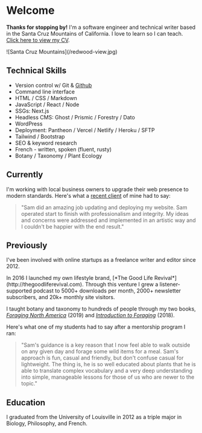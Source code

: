 
# Welcome

**Thanks for stopping by!** I'm a software engineer and technical writer based in the Santa Cruz Mountains of California. I love to learn so I can teach. [Click here to view my CV](https://sycamore-cv.vercel.app).

<Bleed full>
![Santa Cruz Mountains](/redwood-view.jpg)
</Bleed>

## Technical Skills
* Version control w/ Git & [Github](https://www.github.com/samuelsycamore)
* Command line interface
* HTML / CSS / Markdown
* JavaScript / React / Node
* SSGs: Next.js
* Headless CMS: Ghost / Prismic / Forestry / Dato
* WordPress
* Deployment: Pantheon / Vercel / Netlify / Heroku / SFTP
* Tailwind / Bootstrap
* SEO & keyword research
* French - written, spoken (fluent, rusty)
* Botany / Taxonomy / Plant Ecology


## Currently 
I'm working with local business owners to upgrade their web presence to modern standards. Here's what a [recent client](https://www.lyonscape.com) of mine had to say:

> "Sam did an amazing job updating and deploying my website. Sam operated start to finish with professionalism and integrity.
> My ideas and concerns were addressed and implemented in an artistic way and I couldn't be happier with the end result." 

## Previously
I've been involved with online startups as a freelance writer and editor since 2012.

<Callout>
In 2016 I launched my own lifestyle brand, [*The Good Life Revival*](http://thegoodliferevival.com). Through this venture I grew a listener-supported podcast to 5000+ downloads per month, 2000+ newsletter subscribers, and 20k+ monthly site visitors.
</Callout>

I taught botany and taxonomy to hundreds of people through my two books, [*Foraging North America*](/foraging-north-america.md) (2019) and [*Introduction to Foraging*](/intro-foraging.md) (2018).

Here's what one of my students had to say after a mentorship program I ran:

> "Sam's guidance is a key reason that I now feel able to walk outside on any given day and forage some wild items for a meal. 
> Sam's approach is fun, casual and friendly, but don't confuse casual for lightweight. 
> The thing is, he is so well educated about plants that he is able to translate complex vocabulary and a very deep understanding into simple, manageable lessons for those of us who are newer to the topic."

## Education

I graduated from the University of Louisville in 2012 as a triple major in Biology, Philosophy, and French.

